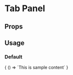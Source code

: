 
# Tab Panel

<Meta
  title='Tab Panel'
  component='fw-tab-panel'
/>

## Props 

<Props of="fw-tab-panel"/>

## Usage

### Default
<Preview>
  <Story name='Default'>
    {
      () => `<fw-tab-panel active>This is sample content</fw-tab-panel>`
    }
  </Story>
</Preview>

